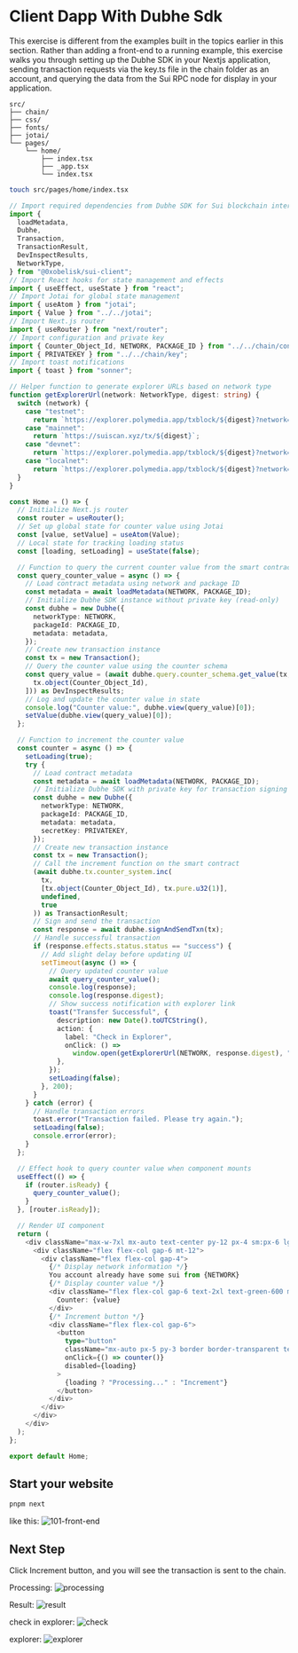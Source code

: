 # Client Dapp With Dubhe Sdk

This exercise is different from the examples built in the topics earlier in this section. Rather than adding a front-end to a running example, this exercise walks you through setting up the Dubhe SDK in your Nextjs application, sending transaction requests via the key.ts file in the chain folder as an account, and querying the data from the Sui RPC node for display in your application.

```
src/
├── chain/
├── css/
├── fonts/
├── jotai/
└── pages/
    └── home/
        ├── index.tsx
        ├── _app.tsx
        └── index.tsx
```

```bash
touch src/pages/home/index.tsx
```

```typescript
// Import required dependencies from Dubhe SDK for Sui blockchain interaction
import {
  loadMetadata,
  Dubhe,
  Transaction,
  TransactionResult,
  DevInspectResults,
  NetworkType,
} from "@0xobelisk/sui-client";
// Import React hooks for state management and effects
import { useEffect, useState } from "react";
// Import Jotai for global state management
import { useAtom } from "jotai";
import { Value } from "../../jotai";
// Import Next.js router
import { useRouter } from "next/router";
// Import configuration and private key
import { Counter_Object_Id, NETWORK, PACKAGE_ID } from "../../chain/config";
import { PRIVATEKEY } from "../../chain/key";
// Import toast notifications
import { toast } from "sonner";

// Helper function to generate explorer URLs based on network type
function getExplorerUrl(network: NetworkType, digest: string) {
  switch (network) {
    case "testnet":
      return `https://explorer.polymedia.app/txblock/${digest}?network=${network}`;
    case "mainnet":
      return `https://suiscan.xyz/tx/${digest}`;
    case "devnet":
      return `https://explorer.polymedia.app/txblock/${digest}?network=${network}`;
    case "localnet":
      return `https://explorer.polymedia.app/txblock/${digest}?network=local`;
  }
}

const Home = () => {
  // Initialize Next.js router
  const router = useRouter();
  // Set up global state for counter value using Jotai
  const [value, setValue] = useAtom(Value);
  // Local state for tracking loading status
  const [loading, setLoading] = useState(false);

  // Function to query the current counter value from the smart contract
  const query_counter_value = async () => {
    // Load contract metadata using network and package ID
    const metadata = await loadMetadata(NETWORK, PACKAGE_ID);
    // Initialize Dubhe SDK instance without private key (read-only)
    const dubhe = new Dubhe({
      networkType: NETWORK,
      packageId: PACKAGE_ID,
      metadata: metadata,
    });
    // Create new transaction instance
    const tx = new Transaction();
    // Query the counter value using the counter schema
    const query_value = (await dubhe.query.counter_schema.get_value(tx, [
      tx.object(Counter_Object_Id),
    ])) as DevInspectResults;
    // Log and update the counter value in state
    console.log("Counter value:", dubhe.view(query_value)[0]);
    setValue(dubhe.view(query_value)[0]);
  };

  // Function to increment the counter value
  const counter = async () => {
    setLoading(true);
    try {
      // Load contract metadata
      const metadata = await loadMetadata(NETWORK, PACKAGE_ID);
      // Initialize Dubhe SDK with private key for transaction signing
      const dubhe = new Dubhe({
        networkType: NETWORK,
        packageId: PACKAGE_ID,
        metadata: metadata,
        secretKey: PRIVATEKEY,
      });
      // Create new transaction instance
      const tx = new Transaction();
      // Call the increment function on the smart contract
      (await dubhe.tx.counter_system.inc(
        tx,
        [tx.object(Counter_Object_Id), tx.pure.u32(1)],
        undefined,
        true
      )) as TransactionResult;
      // Sign and send the transaction
      const response = await dubhe.signAndSendTxn(tx);
      // Handle successful transaction
      if (response.effects.status.status == "success") {
        // Add slight delay before updating UI
        setTimeout(async () => {
          // Query updated counter value
          await query_counter_value();
          console.log(response);
          console.log(response.digest);
          // Show success notification with explorer link
          toast("Transfer Successful", {
            description: new Date().toUTCString(),
            action: {
              label: "Check in Explorer",
              onClick: () =>
                window.open(getExplorerUrl(NETWORK, response.digest), "_blank"),
            },
          });
          setLoading(false);
        }, 200);
      }
    } catch (error) {
      // Handle transaction errors
      toast.error("Transaction failed. Please try again.");
      setLoading(false);
      console.error(error);
    }
  };

  // Effect hook to query counter value when component mounts
  useEffect(() => {
    if (router.isReady) {
      query_counter_value();
    }
  }, [router.isReady]);

  // Render UI component
  return (
    <div className="max-w-7xl mx-auto text-center py-12 px-4 sm:px-6 lg:py-16 lg:px-8 flex-6">
      <div className="flex flex-col gap-6 mt-12">
        <div className="flex flex-col gap-4">
          {/* Display network information */}
          You account already have some sui from {NETWORK}
          {/* Display counter value */}
          <div className="flex flex-col gap-6 text-2xl text-green-600 mt-6 ">
            Counter: {value}
          </div>
          {/* Increment button */}
          <div className="flex flex-col gap-6">
            <button
              type="button"
              className="mx-auto px-5 py-3 border border-transparent text-base font-medium rounded-md text-white bg-indigo-600 hover:bg-indigo-700"
              onClick={() => counter()}
              disabled={loading}
            >
              {loading ? "Processing..." : "Increment"}
            </button>
          </div>
        </div>
      </div>
    </div>
  );
};

export default Home;
```

## Start your website

```bash
pnpm next
```

like this:
![101-front-end](/sui/101-front-end.png)

## Next Step

Click Increment button, and you will see the transaction is sent to the chain.

Processing:
![processing](/sui/process.png)

Result:
![result](/sui/result.png)

check in explorer:
![check](/sui/check.png)

explorer:
![explorer](/sui/explorer.png)
